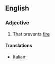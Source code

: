 ==English==

===Adjective===
{{en-adj|pos=[[anti-]][[incendiary]]}}

# That prevents [[fire]]

====Translations====
{{trans-top|That prevents fire}}
* Italian: {{t-|it|antincendio}}
{{trans-mid}}
{{trans-bottom}}
